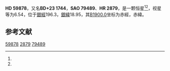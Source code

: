 {{Starbox begin
| name = HD 59878
}}
{{Starbox observe
| epoch = [[J2000.0|J2000.0]]
| constell = {{星座名待查}}<ref name=SIMBAD>{{cite web
 | url=http://simbad.u-strasbg.fr/simbad/sim-id?Ident=HR+2879
 | title =Pulsating variable Star
 | publisher=Centre de Données astronomiques de Strasbourg
 | work=SIMBAD
 | accessdate=2012-07-13}}</ref><ref name=DATA>{{cite web
 | url=http://vizier.u-strasbg.fr/viz-bin/VizieR-5?-out.add=.&-source=5050&-corr=PK=HR&-out.max=9999&HR=2879
 | title=VizieR Detailed Page
 | accessdate=2012-07-13
 | archive-date=2016-03-04
 | archive-url=https://web.archive.org/web/20160304201307/http://vizier.u-strasbg.fr/viz-bin/VizieR-5?-out.add=.&-source=5050&-corr=PK=HR&-out.max=9999&HR=2879
 | dead-url=no
 }}</ref>
| 星官 = 
| ra = {{RA|7|32|50.6}}<ref name=SIMBAD /><ref name=DATA />
| dec = {{DEC|+22|53|16}}<ref name=SIMBAD /><ref name=DATA />
| appmag_v = 6.54<ref name=SIMBAD /><ref name=DATA />
}}
{{Starbox character
| class = K0II-III+F8V<ref name=SIMBAD /><ref name=DATA />
| b-v = 1.01<ref name=SIMBAD /><ref name=DATA />
| u-b = 0.77<ref name=SIMBAD /><ref name=DATA />
| r-i = <ref name=SIMBAD /><ref name=DATA />
| variable = 
}}
{{Starbox astrometry
| radial_v = 0.77
| prop_mo_ra = 30
| parallax = 
| p_error = 
}}
{{Starbox catalog
| names =BD+23 1744，[[SAO星表|SAO]] 79489，[[HD星表|HD]] 59878，[[HR星表|HR]] 2879}}
{{Starbox reference |Simbad=HR+2879}}
{{Starbox end}}

'''HD 59878'''，又名'''BD+23 1744'''，'''SAO 79489'''、'''HR 2879'''，是一颗恒星<ref name=SIMBAD /><ref name=DATA />，视星等为6.54，位于[[銀道座標系|銀經]]196.3，[[銀道座標系|銀緯]]18.95，其[[B1900.0|B1900.0]]坐标为赤經{{RA|7|26|51}}，赤緯{{DEC|+23|18.95|3}}。

== 参考文献 ==
{{reflist}}

{{star-stub}}

[[Category:HD和HDE天體|59878]]
[[Category:HR天體|2879]]
[[Category:SAO天體|79489]]